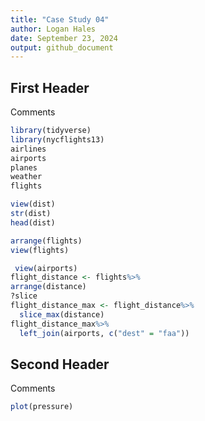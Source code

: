 ```yaml
---
title: "Case Study 04"
author: Logan Hales
date: September 23, 2024
output: github_document
---
```


## First Header

Comments

```r
library(tidyverse)
library(nycflights13)
airlines
airports
planes
weather
flights

view(dist)
str(dist)
head(dist)

arrange(flights)
view(flights)

 view(airports)
flight_distance <- flights%>%
arrange(distance)
?slice
flight_distance_max <- flight_distance%>%
  slice_max(distance)
flight_distance_max%>%
  left_join(airports, c("dest" = "faa"))


```

## Second Header

Comments

```r
plot(pressure)
```
